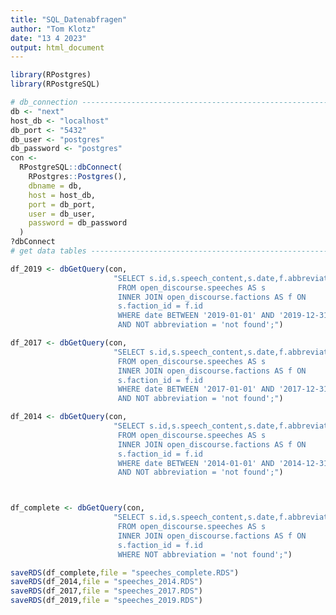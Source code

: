 ```yaml
---
title: "SQL_Datenabfragen"
author: "Tom Klotz"
date: "13 4 2023"
output: html_document
---
```


```r
library(RPostgres)
library(RPostgreSQL)
```

```r
# db_connection -----------------------------------------------------------
db <- "next"
host_db <- "localhost"
db_port <- "5432"
db_user <- "postgres"
db_password <- "postgres"
con <-
  RPostgreSQL::dbConnect(
    RPostgres::Postgres(),
    dbname = db,
    host = host_db,
    port = db_port,
    user = db_user,
    password = db_password
  )
?dbConnect
# get data tables ---------------------------------------------------------

df_2019 <- dbGetQuery(con,
                       "SELECT s.id,s.speech_content,s.date,f.abbreviation AS party
                        FROM open_discourse.speeches AS s
                        INNER JOIN open_discourse.factions AS f ON
                        s.faction_id = f.id
                        WHERE date BETWEEN '2019-01-01' AND '2019-12-31'
                        AND NOT abbreviation = 'not found';")

df_2017 <- dbGetQuery(con,
                       "SELECT s.id,s.speech_content,s.date,f.abbreviation AS party
                        FROM open_discourse.speeches AS s
                        INNER JOIN open_discourse.factions AS f ON
                        s.faction_id = f.id
                        WHERE date BETWEEN '2017-01-01' AND '2017-12-31'
                        AND NOT abbreviation = 'not found';")

df_2014 <- dbGetQuery(con,
                       "SELECT s.id,s.speech_content,s.date,f.abbreviation AS party
                        FROM open_discourse.speeches AS s
                        INNER JOIN open_discourse.factions AS f ON
                        s.faction_id = f.id
                        WHERE date BETWEEN '2014-01-01' AND '2014-12-31'
                        AND NOT abbreviation = 'not found';")



df_complete <- dbGetQuery(con,
                       "SELECT s.id,s.speech_content,s.date,f.abbreviation AS party
                        FROM open_discourse.speeches AS s
                        INNER JOIN open_discourse.factions AS f ON
                        s.faction_id = f.id
                        WHERE NOT abbreviation = 'not found';")

saveRDS(df_complete,file = "speeches_complete.RDS")
saveRDS(df_2014,file = "speeches_2014.RDS")
saveRDS(df_2017,file = "speeches_2017.RDS")
saveRDS(df_2019,file = "speeches_2019.RDS")







```


